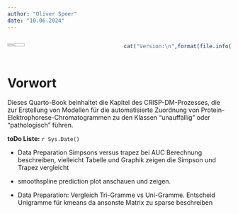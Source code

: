 ```yaml
---
author: "Oliver Speer"
date: "10.06.2024"
---
```




::::: columns
::: {.column width="50%"}
![ ](zlm.jpeg){width=40%}
:::

::: {.column width="50%"}
```r
cat("Version:\n",format(file.info("BusinessUnderstanding.qmd")$mtime,"%d. %B %Y"))
```
:::
:::::


# Vorwort {.unnumbered}

Dieses Quarto-Book beinhaltet die Kapitel des CRISP-DM-Prozesses, die zur Erstellung von Modellen für die automatisierte Zuordnung von Protein-Elektrophorese-Chromatogrammen zu den Klassen "unauffällig" oder "pathologisch" führen.

**toDo Liste:**
`r Sys.Date()`


- Data Preparation Simpsons versus trapez bei AUC Berechnung beschreiben, vielleicht Tabelle und Graphik zeigen die Simpson und  Trapez vergleicht

- smoothspline prediction plot anschauen und zeigen.

- Data Preparation: Vergleich Tri-Gramme vs Uni-Gramme. Entscheid Unigramme für kmeans da ansonste Matrix zu sparse beschreiben









